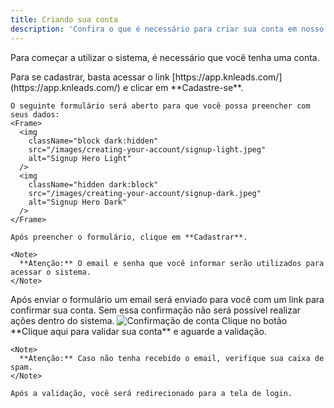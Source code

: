 ```yaml
---
title: Criando sua conta
description: 'Confira o que é necessário para criar sua conta em nosso sistema.'
---
```


Para começar a utilizar o sistema, é necessário que você tenha uma conta.

<Steps>
  <Step title="Se cadastrando no sistema">
    Para se cadastrar, basta acessar o link [https://app.knleads.com/](https://app.knleads.com/) e clicar em **Cadastre-se**.

    O seguinte formulário será aberto para que você possa preencher com seus dados:
    <Frame>
      <img
        className="block dark:hidden"
        src="/images/creating-your-account/signup-light.jpeg"
        alt="Signup Hero Light"
      />
      <img
        className="hidden dark:block"
        src="/images/creating-your-account/signup-dark.jpeg"
        alt="Signup Hero Dark"
      />
    </Frame>

    Após preencher o formulário, clique em **Cadastrar**.

    <Note>
      **Atenção:** O email e senha que você informar serão utilizados para acessar o sistema.
    </Note>
  </Step>

  <Step title="Confirme sua conta">
    Após enviar o formulário um email será enviado para você com um link para confirmar sua conta.
    <Warning>
      Sem essa confirmação não será possível realizar ações dentro do sistema.
    </Warning>
    <Frame>
      <img
        src="/images/creating-your-account/account-confirmation.png"
        alt="Confirmação de conta"
      />
    </Frame>
    Clique no botão **Clique aqui para validar sua conta** e aguarde a validação.

    <Note>
      **Atenção:** Caso não tenha recebido o email, verifique sua caixa de spam.
    </Note>

    Após a validação, você será redirecionado para a tela de login.
  </Step>
</Steps>